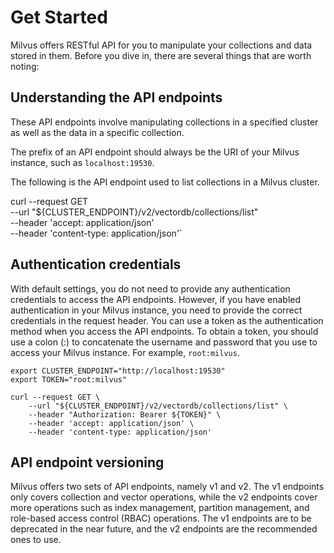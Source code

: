 # Get Started

Milvus offers RESTful API for you to manipulate your collections and data stored in them. Before you dive in, there are several things that are worth noting:

## Understanding the API endpoints

These API endpoints involve manipulating collections in a specified cluster as well as the data in a specific collection.

The prefix of an API endpoint should always be the URI of your Milvus instance, such as `localhost:19530`.

The following is the API endpoint used to list collections in a Milvus cluster.


curl --request GET \
 --url "${CLUSTER_ENDPOINT}/v2/vectordb/collections/list" \
 --header 'accept: application/json' \
 --header 'content-type: application/json'`

<CodeBlock children={code1} />

## Authentication credentials

With default settings, you do not need to provide any authentication credentials to access the API endpoints. However, if you have enabled authentication in your Milvus instance, you need to provide the correct credentials in the request header. You can use a token as the authentication method when you access the API endpoints. To obtain a token, you should use a colon (:) to concatenate the username and password that you use to access your Milvus instance. For example, `root:milvus`.

```shell
export CLUSTER_ENDPOINT="http://localhost:19530"
export TOKEN="root:milvus"

curl --request GET \
    --url "${CLUSTER_ENDPOINT}/v2/vectordb/collections/list" \
    --header "Authorization: Bearer ${TOKEN}" \
    --header 'accept: application/json' \
    --header 'content-type: application/json'
```

## API endpoint versioning

Milvus offers two sets of API endpoints, namely v1 and v2. The v1 endpoints only covers collection and vector operations, while the v2 endpoints cover more operations such as index management, partition management, and role-based access control (RBAC) operations. The v1 endpoints are to be deprecated in the near future, and the v2 endpoints are the recommended ones to use.
